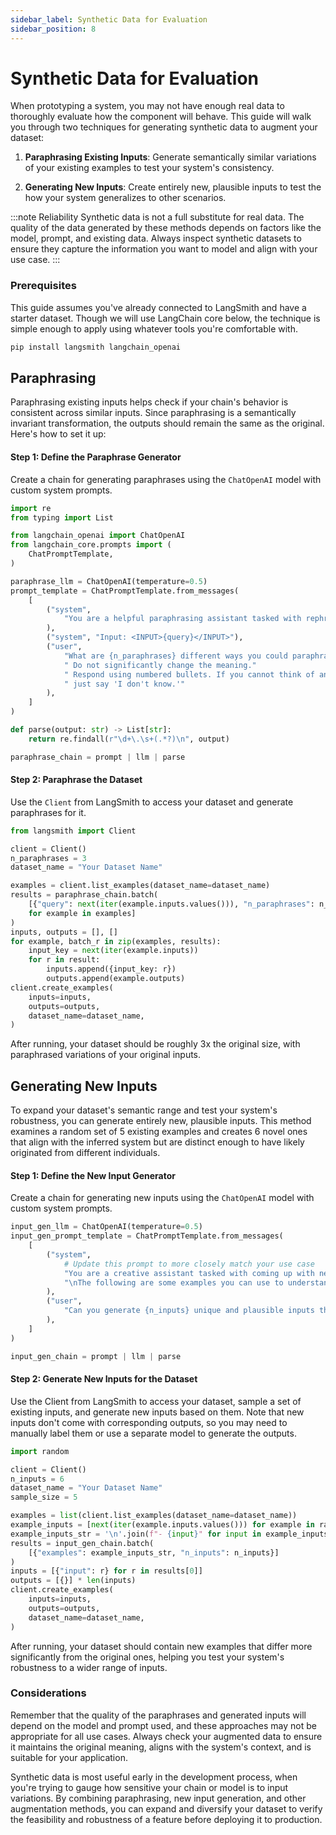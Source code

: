 ```yaml
---
sidebar_label: Synthetic Data for Evaluation 
sidebar_position: 8
---
```


# Synthetic Data for Evaluation

When prototyping a system, you may not have enough real data to thoroughly evaluate how the component will behave. This guide will walk you through two techniques for generating synthetic data to augment your dataset: 

1. **Paraphrasing Existing Inputs**: Generate semantically similar variations of your existing examples to test your system's consistency.

2. **Generating New Inputs**: Create entirely new, plausible inputs to test the how your system generalizes to other scenarios.

:::note Reliability
Synthetic data is not a full substitute for real data. The quality of the data generated by these methods depends on factors like the model, prompt, and existing data. Always inspect synthetic datasets to ensure they capture the information you want to model and align with your use case.
:::

### Prerequisites

This guide assumes you've already connected to LangSmith and have a starter dataset. Though we will use LangChain core below, the technique is simple enough to apply using whatever tools you're comfortable with.

```python
pip install langsmith langchain_openai
```

## Paraphrasing

Paraphrasing existing inputs helps check if your chain's behavior is consistent across similar inputs. Since paraphrasing is a semantically invariant transformation, the outputs should remain the same as the original. Here's how to set it up:

#### Step 1: Define the Paraphrase Generator

Create a chain for generating paraphrases using the `ChatOpenAI` model with custom system prompts.

```python
import re
from typing import List

from langchain_openai import ChatOpenAI
from langchain_core.prompts import (
    ChatPromptTemplate,
)

paraphrase_llm = ChatOpenAI(temperature=0.5)
prompt_template = ChatPromptTemplate.from_messages(
    [
        ("system",
            "You are a helpful paraphrasing assistant tasked with rephrasing text."
        ),
        ("system", "Input: <INPUT>{query}</INPUT>"),
        ("user", 
            "What are {n_paraphrases} different ways you could paraphrase the INPUT text?"
            " Do not significantly change the meaning."
            " Respond using numbered bullets. If you cannot think of any,"
            " just say 'I don't know.'"
        ),
    ]
)

def parse(output: str) -> List[str]:
    return re.findall(r"\d+\.\s+(.*?)\n", output)

paraphrase_chain = prompt | llm | parse
```

#### Step 2: Paraphrase the Dataset

Use the `Client` from LangSmith to access your dataset and generate paraphrases for it.

```python
from langsmith import Client

client = Client()
n_paraphrases = 3
dataset_name = "Your Dataset Name"

examples = client.list_examples(dataset_name=dataset_name)
results = paraphrase_chain.batch(
    [{"query": next(iter(example.inputs.values())), "n_paraphrases": n_paraphrases}
    for example in examples]
)
inputs, outputs = [], []
for example, batch_r in zip(examples, results):
    input_key = next(iter(example.inputs))
    for r in result:
        inputs.append({input_key: r})
        outputs.append(example.outputs)
client.create_examples(
    inputs=inputs,
    outputs=outputs,
    dataset_name=dataset_name,
)
```

After running, your dataset should be roughly 3x the original size, with paraphrased variations of your original inputs.

## Generating New Inputs

To expand your dataset's semantic range and test your system's robustness, you can generate entirely new, plausible inputs. This method examines a random set of 5 existing examples and creates 6 novel ones that align with the inferred system but are distinct enough to have likely originated from different individuals.

#### Step 1: Define the New Input Generator

Create a chain for generating new inputs using the `ChatOpenAI` model with custom system prompts.

```python
input_gen_llm = ChatOpenAI(temperature=0.5)
input_gen_prompt_template = ChatPromptTemplate.from_messages(
    [
        ("system",
            # Update this prompt to more closely match your use case
            "You are a creative assistant tasked with coming up with new inputs for an application."
            "\nThe following are some examples you can use to understand the domain:\n\n{examples}"
        ),
        ("user",
            "Can you generate {n_inputs} unique and plausible inputs that could be asked by different users?"
        ),
    ]
)

input_gen_chain = prompt | llm | parse
```

#### Step 2: Generate New Inputs for the Dataset

Use the Client from LangSmith to access your dataset, sample a set of existing inputs, and generate new inputs based on them. Note that new inputs don't come with corresponding outputs, so you may need to manually label them or use a separate model to generate the outputs.

```python
import random

client = Client()
n_inputs = 6
dataset_name = "Your Dataset Name"
sample_size = 5

examples = list(client.list_examples(dataset_name=dataset_name))
example_inputs = [next(iter(example.inputs.values())) for example in random.sample(examples, sample_size)]
example_inputs_str = '\n'.join(f"- {input}" for input in example_inputs)
results = input_gen_chain.batch(
    [{"examples": example_inputs_str, "n_inputs": n_inputs}]
)
inputs = [{"input": r} for r in results[0]]
outputs = [{}] * len(inputs)
client.create_examples(
    inputs=inputs,
    outputs=outputs,
    dataset_name=dataset_name,
)
```

After running, your dataset should contain new examples that differ more significantly from the original ones, helping you test your system's robustness to a wider range of inputs.

### Considerations

Remember that the quality of the paraphrases and generated inputs will depend on the model and prompt used, and these approaches may not be appropriate for all use cases. Always check your augmented data to ensure it maintains the original meaning, aligns with the system's context, and is suitable for your application.

Synthetic data is most useful early in the development process, when you're trying to gauge how sensitive your chain or model is to input variations. By combining paraphrasing, new input generation, and other augmentation methods, you can expand and diversify your dataset to verify the feasibility and robustness of a feature before deploying it to production.
